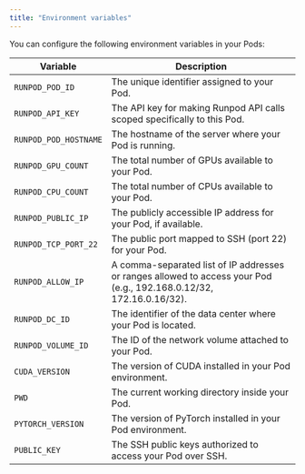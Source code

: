 ```yaml
---
title: "Environment variables"
---
```


You can configure the following environment variables in your Pods:

| Variable              | Description                                                                                      |
| --------------------- | ------------------------------------------------------------------------------------------------ |
| `RUNPOD_POD_ID`       | The unique identifier assigned to your Pod.                                                      |
| `RUNPOD_API_KEY`      | The API key for making Runpod API calls scoped specifically to this Pod.                         |
| `RUNPOD_POD_HOSTNAME` | The hostname of the server where your Pod is running.                                            |
| `RUNPOD_GPU_COUNT`    | The total number of GPUs available to your Pod.                                                  |
| `RUNPOD_CPU_COUNT`    | The total number of CPUs available to your Pod.                                                  |
| `RUNPOD_PUBLIC_IP`    | The publicly accessible IP address for your Pod, if available.                                   |
| `RUNPOD_TCP_PORT_22`  | The public port mapped to SSH (port 22) for your Pod.                                            |
| `RUNPOD_ALLOW_IP`     | A comma-separated list of IP addresses or ranges allowed to access your Pod (e.g., 192.168.0.12/32, 172.16.0.16/32). |
| `RUNPOD_DC_ID`        | The identifier of the data center where your Pod is located.                                     |
| `RUNPOD_VOLUME_ID`    | The ID of the network volume attached to your Pod.                                               |
| `CUDA_VERSION`        | The version of CUDA installed in your Pod environment.                                           |
| `PWD`                 | The current working directory inside your Pod.                                                   |
| `PYTORCH_VERSION`     | The version of PyTorch installed in your Pod environment.                                        |
| `PUBLIC_KEY`          | The SSH public keys authorized to access your Pod over SSH.                                  |